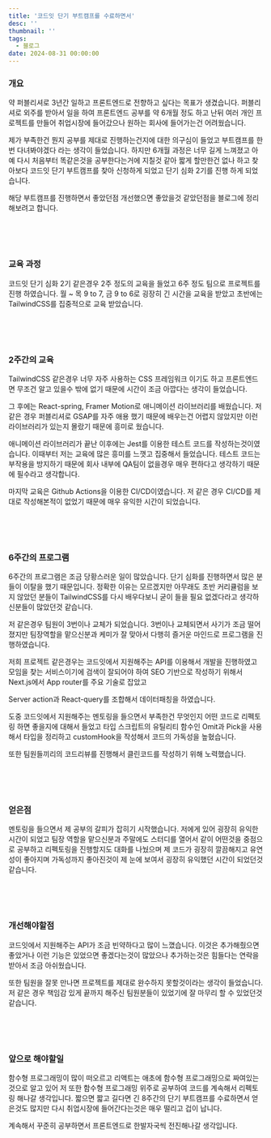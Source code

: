 ```yaml
---
title: '코드잇 단기 부트캠프를 수료하면서'
desc: ''
thumbnail: ''
tags:
  - 블로그
date: 2024-08-31 00:00:00
---
```


### 개요
약 퍼블리셔로 3년간 일하고 프론트엔드로 전향하고 싶다는 목표가 생겼습니다. 퍼블리셔로 외주를 받아서 일을 하여 프론트엔드 공부를 약 6개월 정도 하고 난뒤 여러 개인 프로젝트를 만들어 취업시장에 들어갔으나 원하는 회사에 들어가는건 어려웠습니다.

제가 부족한건 뭔지 공부를 제대로 진행하는건지에 대한 의구심이 들었고 부트캠프를 한번 다녀봐야겠다 라는 생각이 들었습니다. 하지만 6개월 과정은 너무 길게 느껴졌고 아예 다시 처음부터 똑같은것을 공부한다는거에 지칠것 같아
짧게 할만한건 없나 하고 찾아보다 코드잇 단기 부트캠프를 찾아 신청하게 되었고 단기 심화 2기를 진행 하게 되었습니다.

해당 부트캠프를 진행하면서 좋았던점 개선했으면 좋았을것 같았던점을 블로그에 정리 해보려고 합니다.

<br/>
<br/>
<br/>

### 교육 과정

코드잇 단기 심화 2기 같은경우 2주 정도의 교육을 들었고 6주 정도 팀으로 프로젝트를 진행 하였습니다.
월 ~ 목 9 to 7, 금 9 to 6로 굉장히 긴 시간을 교육을 받았고 초반에는 TailwindCSS를 집중적으로 교육 받았습니다.

<br/>
<br/>
<br/>

### 2주간의 교육
TailwindCSS 같은경우 너무 자주 사용하는 CSS 프레임워크 이기도 하고 프론트엔드면 무조건 알고 있을수 밖에 없기 때문에 시간이 조금 아깝다는 생각이 들었습니다.

그 후에는 React-spring, Framer Motion로 애니메이션 라이브러리를 배웠습니다.
저 같은 경우 퍼블리셔로 GSAP를 자주 애용 했기 때문에 배우는건 어렵지 않았지만 이런 라이브러리가 있는지 몰랐기 때문에 흥미로 웠습니다.

애니메이션 라이브러리가 끝난 이후에는 Jest를 이용한 테스트 코드를 작성하는것이였습니다.
이때부터 저는 교육에 많은 흥미를 느꼇고 집중해서 들었습니다. 
테스트 코드는 부작용을 방지하기 때문에 회사 내부에 QA팀이 없을경우 매우 편하다고 생각하기 때문에 필수라고 생각합니다.

마지막 교육은 Github Actions을 이용한 CI/CD이였습니다.
저 같은 경우 CI/CD를 제대로 작성해본적이 없었기 때문에 매우 유익한 시간이 되었습니다.

<br/>
<br/>
<br/>


### 6주간의 프로그램
6주간의 프로그램은 조금 당황스러운 일이 많았습니다. 단기 심화를 진행하면서 많은 분들이 이탈을 했기 때문입니다.
정확한 이유는 모르겠지만 아무래도 초반 커리큘럼을 보지 않았던 분들이 TailwindCSS를 다시 배우다보니 굳이 들을 필요 없겠다라고 생각하신분들이 많았던것 같습니다.

저 같은경우 팀원이 3번이나 교체가 되었습니다. 3번이나 교체되면서 사기가 조금 떨어졌지만 팀장역할을 맡으신분과 케미가 잘 맞아서 다행히 즐거운 마인드로 프로그램을 진행하였습니다.

저희 프로젝트 같은경우는 코드잇에서 지원해주는 API를 이용해서 개발을 진행하였고 모임을 찾는 서비스이기에 검색이 잘되어야 하여 SEO 기반으로 작성하기 위해서 Next.js에서 App router를 주요 기술로 잡았고

Server action과 React-query를 조합해서 데이터패칭을 하였습니다.

도중 코드잇에서 지원해주는 멘토링을 들으면서 부족한건 무엇인지 어떤 코드로 리펙토링 하면 좋을지에 대해서 들었고
타입 스크립트의 유틸리티 함수인 Omit과 Pick을 사용해서 타입을 정리하고 customHook을 작성해서 코드의 가독성을 높혔습니다.

또한 팀원들끼리의 코드리뷰를 진행해서 클린코드를 작성하기 위해 노력했습니다.


<br/>
<br/>
<br/>

### 얻은점
멘토링을 들으면서 제 공부의 갈피가 잡히기 시작했습니다. 저에게 있어 굉장히 유익한 시간이 되었고 팀장 역할을 맡으신분과 주말에도 스터디를 열어서 같이 어떤것을 중점으로 공부하고 리펙토링을 진행할지도 대화를 나눴으며 제 코드가 굉장히 깔끔해지고 유연성이 좋아지며 가독성까지 좋아진것이 제 눈에 보여서 굉장히 유익했던 시간이 되었던것 같습니다.

<br/>
<br/>
<br/>

### 개선해야할점
코드잇에서 지원해주는 API가 조금 빈약하다고 많이 느꼈습니다. 이것은 추가해줬으면 좋았거나 이런 기능은 있었으면 좋겠다는것이 많았으나 추가하는것은 힘들다는 연락을 받아서 조금 아쉬웠습니다.

또한 팀원을 잘못 만나면 프로젝트를 제대로 완수하지 못할것이라는 생각이 들었습니다. 저 같은 경우 책임감 있게 끝까지 해주신 팀원분들이 있었기에 잘 마무리 할 수 있었던것 같습니다.

<br/>
<br/>
<br/>

### 앞으로 해야할일
함수형 프로그래밍이 많이 떠오르고 리액트는 애초에 함수형 프로그래밍으로 짜여있는것으로 알고 있어 저 또한 함수형 프로그래밍 위주로 공부하여 코드를 계속해서 리펙토링 해나갈 생각입니다.
짧으면 짧고 길다면 긴 8주간의 단기 부트캠프를 수료하면서 얻은것도 많지만 다시 취업시장에 들어간다는것은 매우 떨리고 겁이 납니다.

계속해서 꾸준히 공부하면서 프론트엔드로 한발자국씩 전진해나갈 생각입니다.


